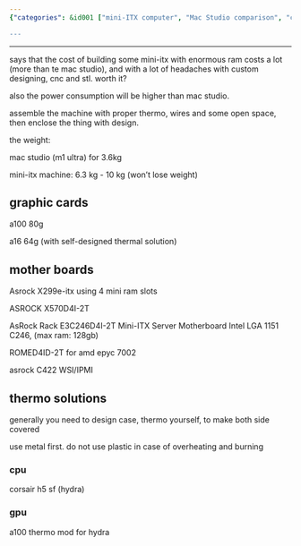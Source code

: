 ```yaml
---
{"categories": &id001 ["mini-ITX computer", "Mac Studio comparison", "cost efficiency", "power consumption", "hardware options", "cooling solutions", "case design"], "category": "Mini-ITX Computers", "date": "2022-10-04 05:23:30", "description": "This article compares the cost, power consumption, and hardware options between a mini-ITX computer with high RAM capacity and Apple's Mac Studio. The discussion covers cooling solutions and case design to prevent overheating.", "tags": *id001, "title": "mini server, portable server, itx, Mac studio"}

---
```


------

says that the cost of building some mini-itx with enormous ram costs a lot (more than te mac studio), and with a lot of headaches with custom designing, cnc and stl. worth it?

also the power consumption will be higher than mac studio.

assemble the machine with proper thermo, wires and some open space, then enclose the thing with design.

the weight:

mac studio (m1 ultra) for 3.6kg

mini-itx machine: 6.3 kg - 10 kg (won't lose weight)

## graphic cards

a100 80g

a16 64g (with self-designed thermal solution)

## mother boards

Asrock X299e-itx using 4 mini ram slots

ASROCK X570D4I-2T

AsRock Rack E3C246D4I-2T Mini-ITX Server Motherboard Intel LGA 1151 C246, (max ram: 128gb)

ROMED4ID-2T for amd epyc 7002

asrock C422 WSI/IPMI

## thermo solutions

generally you need to design case, thermo yourself, to make both side covered

use metal first. do not use plastic in case of overheating and burning

### cpu

corsair h5 sf (hydra)

### gpu

a100 thermo mod for hydra

